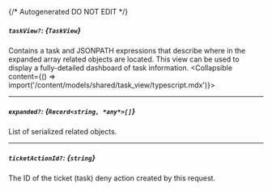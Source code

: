 {/* Autogenerated DO NOT EDIT  */}

##### `taskView?`: *{`TaskView`}*
Contains a task and JSONPATH expressions that describe where in the expanded array related objects are located. This view can be used to display a fully-detailed dashboard of task information.
<Collapsible content={() => import('/content/models/shared/task_view/typescript.mdx')}>
</Collapsible>

---
##### `expanded?`: *{`Record<string, *any*>[]`}*
List of serialized related objects.

---
##### `ticketActionId?`: *{`string`}*
The ID of the ticket (task) deny action created by this request.

